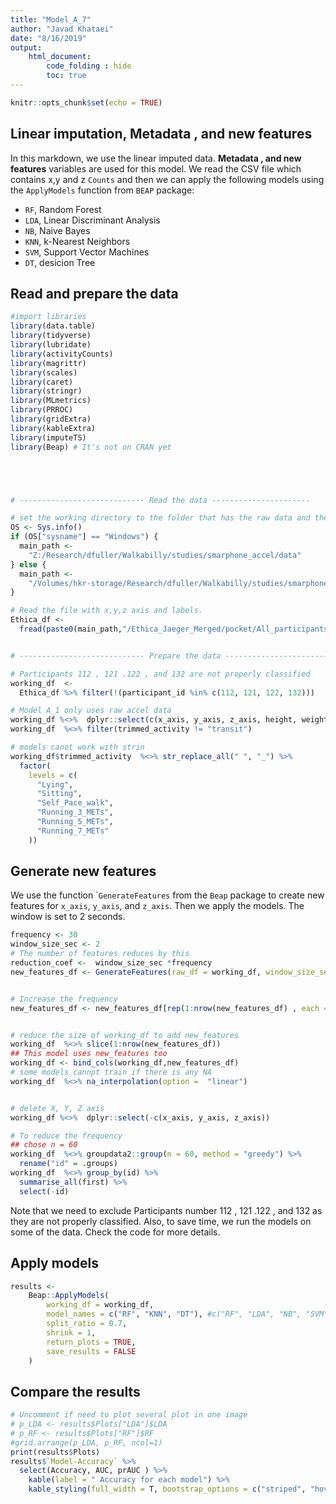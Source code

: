 ```yaml
---
title: "Model_A_7"
author: "Javad Khataei"
date: "8/16/2019"
output:
    html_document:
        code_folding : hide
        toc: true
---
```


```r
knitr::opts_chunk$set(echo = TRUE)
```

## Linear imputation, Metadata , and new features

In this markdown, we use the linear imputed data. **Metadata , and new features** variables are used for this model. We read the CSV file which contains x,y and z `Counts` and then we can apply the following models using the `ApplyModels` function from `BEAP` package:

- `RF`, Random Forest
- `LDA`, Linear Discriminant Analysis
- `NB`, Naive Bayes
- `KNN`, k-Nearest Neighbors
- `SVM`, Support Vector Machines
- `DT`, desicion Tree

## Read and prepare the data
```r

#import libraries
library(data.table)
library(tidyverse)
library(lubridate)
library(activityCounts)
library(magrittr)
library(scales)
library(caret)
library(stringr)
library(MLmetrics)
library(PRROC)
library(gridExtra)
library(kableExtra)
library(imputeTS)
library(Beap) # It's not on CRAN yet





# ---------------------------- Read the data ----------------------

# set the working directory to the folder that has the raw data and the intervals file
OS <- Sys.info()
if (OS["sysname"] == "Windows") {
  main_path <-
    "Z:/Research/dfuller/Walkabilly/studies/smarphone_accel/data"
} else {
  main_path <-
    "/Volumes/hkr-storage/Research/dfuller/Walkabilly/studies/smarphone_accel/data"
}

# Read the file with x,y,z axis and labels.
Ethica_df <-
  fread(paste0(main_path,"/Ethica_Jaeger_Merged/pocket/All_participants_pocket_with_count_for_Weka.csv"))


# ---------------------------- Prepare the data ----------------------------

# Participants 112 , 121 .122 , and 132 are not properly classified
working_df  <-
  Ethica_df %>% filter(!(participant_id %in% c(112, 121, 122, 132)))

# Model A_1 only uses raw accel data
working_df %<>%  dplyr::select(c(x_axis, y_axis, z_axis, height, weight, age,gender, trimmed_activity))
working_df  %<>% filter(trimmed_activity != "transit")

# models canot work with strin
working_df$trimmed_activity  %<>% str_replace_all(" ", "_") %>%
  factor(
    levels = c(
      "Lying",
      "Sitting",
      "Self_Pace_walk",
      "Running_3_METs",
      "Running_5_METs",
      "Running_7_METs"
    ))


```


## Generate new features
We use the function ``GenerateFeatures` from the `Beap` package to create new features for `x_axis`, `y_axis`, and `z_axis`. Then we apply the models. The window is set to 2 seconds.


```r
frequency <- 30
window_size_sec <- 2
# The number of features reduces by this
reduction_coef <-  window_size_sec *frequency 
new_features_df <- GenerateFeatures(raw_df = working_df, window_size_sec = window_size_sec, frequency = frequency)


# Increase the frequency
new_features_df <- new_features_df[rep(1:nrow(new_features_df) , each = reduction_coef), ]


# reduce the size of working_df to add new_features
working_df  %<>% slice(1:nrow(new_features_df))
## This model uses new_features too
working_df <- bind_cols(working_df,new_features_df)
# some models cannpt train if there is any NA
working_df  %<>% na_interpolation(option =  "linear")


# delete X, Y, Z axis
working_df %<>%  dplyr::select(-c(x_axis, y_axis, z_axis))

# To reduce the frequency
## chose n = 60 
working_df  %<>% groupdata2::group(n = 60, method = "greedy") %>%
  rename("id" = .groups)
working_df  %<>% group_by(id) %>%
  summarise_all(first) %>%
  select(-id)


```


Note that we need to exclude Participants number 112 , 121 .122 , and 132 as they are not properly classified. Also, to save time, we run the models on some of the data. Check the code for more details.

## Apply models
```r
results <-
    Beap::ApplyModels(
        working_df = working_df,
        model_names = c("RF", "KNN", "DT"), #c("RF", "LDA", "NB", "SVM", "KNN", "DT")
        split_ratio = 0.7,
        shrink = 1,
        return_plots = TRUE,
        save_results = FALSE
    )


```

## Compare the results



```r
# Uncomment if need to plot several plot in one image
# p_LDA <- results$Plots["LDA"]$LDA
# p_RF <- results$Plots["RF"]$RF
#grid.arrange(p_LDA, p_RF, ncol=1)
print(results$Plots)
results$`Model-Accuracy` %>%  
  select(Accuracy, AUC, prAUC ) %>% 
    kable(label = " Accuracy for each model") %>%
    kable_styling(full_width = T, bootstrap_options = c("striped", "hover"))
 
```

